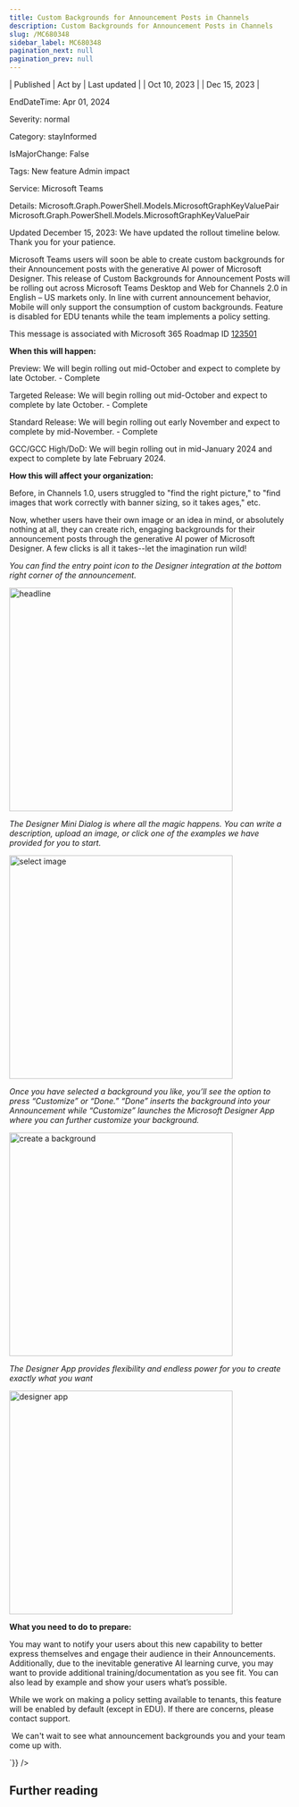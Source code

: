 ```yaml
---
title: Custom Backgrounds for Announcement Posts in Channels
description: Custom Backgrounds for Announcement Posts in Channels
slug: /MC680348
sidebar_label: MC680348
pagination_next: null
pagination_prev: null
---
```



| Published | Act by | Last updated |
| Oct 10, 2023 |  | Dec 15, 2023 |

EndDateTime: Apr 01, 2024

Severity: normal

Category: stayInformed

IsMajorChange: False

Tags: New feature Admin impact

Service: Microsoft Teams

Details: Microsoft.Graph.PowerShell.Models.MicrosoftGraphKeyValuePair Microsoft.Graph.PowerShell.Models.MicrosoftGraphKeyValuePair

<div dangerouslySetInnerHTML={{__html:`
<p style="">Updated December 15, 2023: We have updated the rollout timeline below. Thank you for your patience.</p><p style="">Microsoft Teams users will soon be able to create custom backgrounds for their Announcement posts with the generative AI power of Microsoft Designer. This release of Custom Backgrounds for Announcement Posts will be rolling out across Microsoft Teams Desktop and Web for Channels 2.0 in English – US markets only. In line with current announcement behavior, Mobile will only support the consumption of custom backgrounds. Feature is disabled for EDU tenants while the team implements a policy setting. 
</p><p style="">This message is associated with Microsoft 365 Roadmap ID <a href="https://www.microsoft.com/microsoft-365/roadmap?rtc=1%26filters=&amp;searchterms=123501" target="_blank">123501</a></p><p style=""><b>When this will happen:</b></p><p style="">Preview: We will begin rolling out mid-October and expect to complete by late October. - Complete</p><p style="">Targeted Release: We will begin rolling out mid-October and expect to complete by late October. - Complete</p><p style="">Standard Release: We will begin rolling out early November and expect to complete by mid-November. - Complete</p><p style="">GCC/GCC High/DoD: We will begin rolling out in mid-January 2024 and expect to complete by late February 2024.</p><p style="">
</p><p style=""><b>How this will affect your organization:</b></p><p style="">Before, in Channels 1.0, users struggled to "find the right picture," to "find images that work correctly with banner sizing, so it takes ages," etc. 
</p><p style="">Now, whether users have their own image or an idea in mind, or absolutely nothing at all, they can create rich, engaging backgrounds for their announcement posts through the generative AI power of Microsoft Designer. A few clicks is all it takes--let the imagination run wild!
</p><p style=""><i>You can find the entry point icon to the Designer integration at the bottom right corner of the announcement. 
</i></p><p style=""><img src="https://img-prod-cms-rt-microsoft-com.akamaized.net/cms/api/am/imageFileData/RW1c3mf?ver=db28" alt="headline" style="width: 400px;"><br></p><p><i>The Designer Mini Dialog is where all the magic happens. You can write a description, upload an image, or click one of the examples we have provided for you to start.&nbsp;</i></p><p><img src="https://img-prod-cms-rt-microsoft-com.akamaized.net/cms/api/am/imageFileData/RW1cRzX?ver=31cc" style="width: 400px;" alt="select image"><br></p><p><i>Once you have selected a background you like, you’ll see the option to press “Customize” or “Done.” “Done” inserts the background into your Announcement while “Customize” launches the Microsoft Designer App where you can further customize your background.&nbsp;</i></p><p><img src="https://img-prod-cms-rt-microsoft-com.akamaized.net/cms/api/am/imageFileData/RW1cRA0?ver=995b" style="width: 400px;" alt="create a background"><br></p><p><i>The Designer App provides flexibility and endless power for you to create exactly what you want</i></p><p><img src="https://img-prod-cms-rt-microsoft-com.akamaized.net/cms/api/am/imageFileData/RW1c8rW?ver=aafa" style="width: 400px;" alt="designer app"><br></p><p><b>What you need to do to prepare:</b></p>

<p>You may want to notify your users about this new capability to better express themselves and engage their audience in their Announcements. Additionally, due to the inevitable generative AI learning curve, you may want to provide additional training/documentation as you see fit. You can also lead by example and show your users what’s possible.&nbsp;</p><p>While we work on making a policy setting available to tenants, this feature will be enabled by default (except in EDU). If there are concerns, please contact support.&nbsp;</p><p>&nbsp;We can't wait to see what announcement backgrounds you and your team come up with.&nbsp;<br></p>
`}} />

## Further reading
